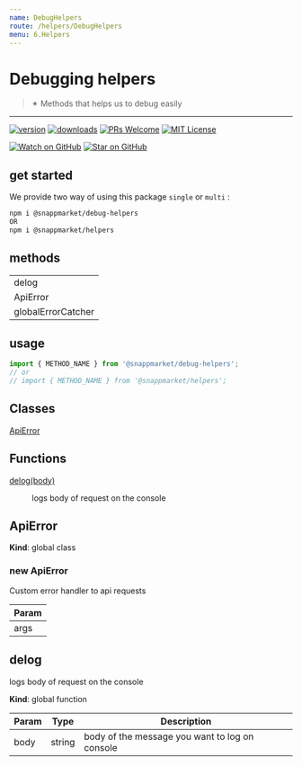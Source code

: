 ```yaml
---
name: DebugHelpers
route: /helpers/DebugHelpers
menu: 6.Helpers
---
```



# Debugging helpers
> ✴ Methods that helps us to debug easily
----

[![version](https://img.shields.io/npm/v/@snappmarket/debug-helpers.svg?style=flat-square)](https://www.npmjs.com/package/@snappmarket/debug-helpers)
[![downloads](https://img.shields.io/npm/dm/@snappmarket/debug-helpers.svg?style=flat-square)](http://www.npmtrends.com/@snappmarket/debug-helpers)
[![PRs Welcome](https://img.shields.io/badge/PRs-welcome-brightgreen.svg?style=flat-square)](http://makeapullrequest.com)
[![MIT License](https://img.shields.io/npm/l/@snappmarket/debug-helpers.svg?style=flat-square)](https://github.com/snappmarket/frontend-toolbox/tree/master/packages/useDidUpdateEffect/blob/master/LICENSE.md)

[![Watch on GitHub](https://img.shields.io/github/watchers/snappmarket/frontend-toolbox.svg?style=social)](https://github.com/snappmarket/frontend-toolbox/watchers)
[![Star on GitHub](https://img.shields.io/github/stars/snappmarket/frontend-toolbox.svg?style=social)](https://github.com/snappmarket/frontend-toolbox/stargazers)

## get started 
We provide two way of using this package `single` or `multi` :
```bash
npm i @snappmarket/debug-helpers
OR
npm i @snappmarket/helpers
```


## methods
|        |
| ------ |
| delog                                                 |  
| ApiError                                                 |  
| globalErrorCatcher                                                 |  

## usage 
```javascript
import { METHOD_NAME } from '@snappmarket/debug-helpers';
// or 
// import { METHOD_NAME } from '@snappmarket/helpers';
```

## Classes

<dl>
<dt><a href="#ApiError">ApiError</a></dt>
<dd></dd>
</dl>

## Functions

<dl>
<dt><a href="#delog">delog(body)</a></dt>
<dd><p>logs body of request on the console</p>
</dd>
</dl>

<a name="ApiError"></a>

## ApiError
**Kind**: global class  
<a name="new_ApiError_new"></a>

### new ApiError
Custom error handler to api requests


| Param |
| --- |
| args | 

<a name="delog"></a>

## delog
logs body of request on the console

**Kind**: global function  

| Param | Type | Description |
| --- | --- | --- |
| body | string | body of the message you want to log on console |

